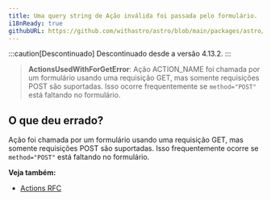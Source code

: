 ```yaml
---
title: Uma query string de Ação inválida foi passada pelo formulário.
i18nReady: true
githubURL: https://github.com/withastro/astro/blob/main/packages/astro/src/core/errors/errors-data.ts
---
```


:::caution[Descontinuado]
Descontinuado desde a versão 4.13.2.
:::

> **ActionsUsedWithForGetError**: Ação ACTION_NAME foi chamada por um formulário usando uma requisição GET, mas somente requisições POST são suportadas. Isso ocorre frequentemente se `method="POST"` está faltando no formulário.

## O que deu errado?
Ação foi chamada por um formulário usando uma requisição GET, mas somente requisições POST são suportadas. Isso frequentemente ocorre se `method="POST"` está faltando no formulário.

**Veja também:**
-  [Actions RFC](https://github.com/withastro/roadmap/blob/actions/proposals/0046-actions.md)
